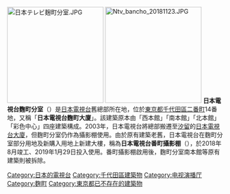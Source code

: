 [[File:日本テレビ麹町分室.JPG|225px]]
[[File:Ntv_bancho_20181123.JPG|225px]]
'''日本電視台麴町分室'''（{{jpn|j=日本テレビ放送網麹町分室|hg=にほんテレビほうそうもう こうじまちぶんしつ|rm=Nihon terebi hōsō Kōjimachi bunshitsu|f=y}}）是[[日本電視台|日本電視台]]舊總部所在地，位於[[東京都|東京都]][[千代田區|千代田區]][[二番町_(千代田區)|二番町]]14番地，又稱「'''日本電視台麴町大廈'''」。該建築原本由「西本館」「南本館」「北本館」「彩色中心」四座建築構成。2003年，日本電視台將總部搬遷至[[汐留|汐留]]的[[日本電視台大廈|日本電視台大廈]]，但麴町分室仍作為攝影棚使用。由於原有建築老舊，日本電視台在麴町分室部分用地及新購入用地上新建大樓，稱為'''日本電視台番町攝影棚'''（{{jp|j=日本テレビ番町スタジオ|hg=にほんテレビ ばんちょうスタジオ|rm=Nihon terebi Banchō sutajio|f=y}}），於2018年8月竣工、2019年1月29日投入使用。番町攝影棚啟用後，麴町分室南本館等原有建築則被拆除。

{{日本電視台}}

{{DEFAULTSORT:Nihon terebi Kojimachi bunshitsu}}
[[Category:日本的電視台|Category:日本的電視台]]
[[Category:千代田區建築物|Category:千代田區建築物]]
[[Category:电视演播厅|Category:电视演播厅]]
[[Category:麴町|Category:麴町]]
[[Category:東京都已不存在的建築物|Category:東京都已不存在的建築物]]